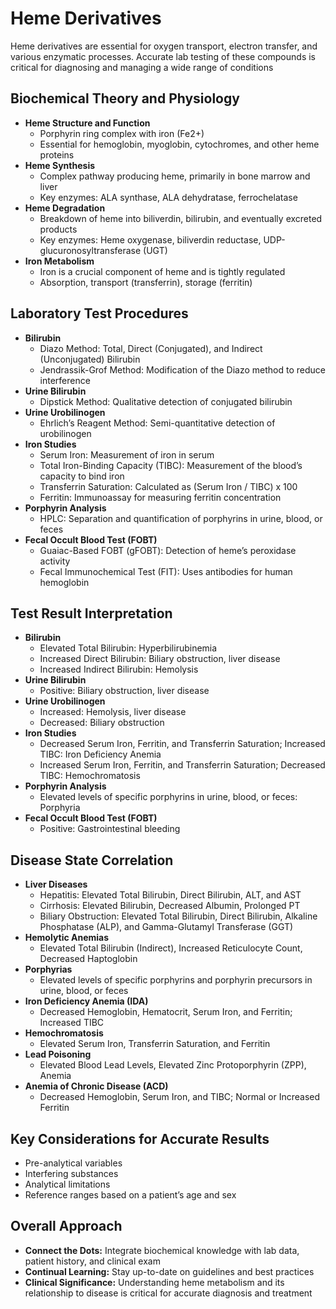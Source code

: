 # Heme Derivatives {-}

Heme derivatives are essential for oxygen transport, electron transfer, and various enzymatic processes. Accurate lab testing of these compounds is critical for diagnosing and managing a wide range of conditions

## **Biochemical Theory and Physiology** {-}

*   **Heme Structure and Function**
    *   Porphyrin ring complex with iron (Fe2+)
    *   Essential for hemoglobin, myoglobin, cytochromes, and other heme proteins
*   **Heme Synthesis**
    *   Complex pathway producing heme, primarily in bone marrow and liver
    *   Key enzymes: ALA synthase, ALA dehydratase, ferrochelatase
*   **Heme Degradation**
    *   Breakdown of heme into biliverdin, bilirubin, and eventually excreted products
    *   Key enzymes: Heme oxygenase, biliverdin reductase, UDP-glucuronosyltransferase (UGT)
*   **Iron Metabolism**
    *   Iron is a crucial component of heme and is tightly regulated
    *   Absorption, transport (transferrin), storage (ferritin)

## **Laboratory Test Procedures** {-}

*   **Bilirubin**
    *   Diazo Method: Total, Direct (Conjugated), and Indirect (Unconjugated) Bilirubin
    *   Jendrassik-Grof Method: Modification of the Diazo method to reduce interference
*   **Urine Bilirubin**
    *   Dipstick Method: Qualitative detection of conjugated bilirubin
*   **Urine Urobilinogen**
    *   Ehrlich's Reagent Method: Semi-quantitative detection of urobilinogen
*   **Iron Studies**
    *   Serum Iron: Measurement of iron in serum
    *   Total Iron-Binding Capacity (TIBC): Measurement of the blood's capacity to bind iron
    *   Transferrin Saturation: Calculated as (Serum Iron / TIBC) x 100
    *   Ferritin: Immunoassay for measuring ferritin concentration
*   **Porphyrin Analysis**
    *   HPLC: Separation and quantification of porphyrins in urine, blood, or feces
*   **Fecal Occult Blood Test (FOBT)**
    *   Guaiac-Based FOBT (gFOBT): Detection of heme's peroxidase activity
    *   Fecal Immunochemical Test (FIT): Uses antibodies for human hemoglobin

## **Test Result Interpretation** {-}

*   **Bilirubin**
    *   Elevated Total Bilirubin: Hyperbilirubinemia
    *   Increased Direct Bilirubin: Biliary obstruction, liver disease
    *   Increased Indirect Bilirubin: Hemolysis
*   **Urine Bilirubin**
    *   Positive: Biliary obstruction, liver disease
*   **Urine Urobilinogen**
    *   Increased: Hemolysis, liver disease
    *   Decreased: Biliary obstruction
*   **Iron Studies**
    *   Decreased Serum Iron, Ferritin, and Transferrin Saturation; Increased TIBC: Iron Deficiency Anemia
    *   Increased Serum Iron, Ferritin, and Transferrin Saturation; Decreased TIBC: Hemochromatosis
*   **Porphyrin Analysis**
    *   Elevated levels of specific porphyrins in urine, blood, or feces: Porphyria
*   **Fecal Occult Blood Test (FOBT)**
    *   Positive: Gastrointestinal bleeding

## **Disease State Correlation** {-}

*   **Liver Diseases**
    *   Hepatitis: Elevated Total Bilirubin, Direct Bilirubin, ALT, and AST
    *   Cirrhosis: Elevated Bilirubin, Decreased Albumin, Prolonged PT
    *   Biliary Obstruction: Elevated Total Bilirubin, Direct Bilirubin, Alkaline Phosphatase (ALP), and Gamma-Glutamyl Transferase (GGT)
*   **Hemolytic Anemias**
    *   Elevated Total Bilirubin (Indirect), Increased Reticulocyte Count, Decreased Haptoglobin
*   **Porphyrias**
    *   Elevated levels of specific porphyrins and porphyrin precursors in urine, blood, or feces
*   **Iron Deficiency Anemia (IDA)**
    *   Decreased Hemoglobin, Hematocrit, Serum Iron, and Ferritin; Increased TIBC
*   **Hemochromatosis**
    *   Elevated Serum Iron, Transferrin Saturation, and Ferritin
*   **Lead Poisoning**
    *   Elevated Blood Lead Levels, Elevated Zinc Protoporphyrin (ZPP), Anemia
*   **Anemia of Chronic Disease (ACD)**
    *   Decreased Hemoglobin, Serum Iron, and TIBC; Normal or Increased Ferritin

## **Key Considerations for Accurate Results** {-}

*   Pre-analytical variables
*   Interfering substances
*   Analytical limitations
*   Reference ranges based on a patient's age and sex

## **Overall Approach** {-}

*   **Connect the Dots:** Integrate biochemical knowledge with lab data, patient history, and clinical exam
*   **Continual Learning:** Stay up-to-date on guidelines and best practices
*   **Clinical Significance:** Understanding heme metabolism and its relationship to disease is critical for accurate diagnosis and treatment

